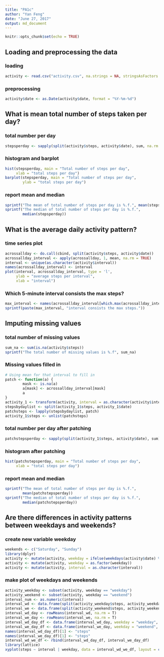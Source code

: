 ---
title: "PA1c"
author: "Yan Feng"
date: "June 27, 2017"
output: md_document
---
```{r setup, include=FALSE}
knitr::opts_chunk$set(echo = TRUE)
```

## Loading and preprocessing the data
### loading
```{r loading}
activity <- read.csv("activity.csv", na.strings = NA, stringsAsFactors = F, colClasses = c("numeric", "character", "numeric"))
```
### preprocessing
```{r preprocessing}
activity$date <- as.Date(activity$date, format = "%Y-%m-%d")
```
## What is mean total number of steps taken per day?
### total number per day
```{r total steps}
stepsperday <- sapply(split(activity$steps, activity$date), sum, na.rm = T)
```
### histogram and barplot
```{r histogram and barplot}
hist(stepsperday, main = "Total number of steps per day", 
     xlab = "total steps per day")
barplot(stepsperday, main = "Total number of steps per day", 
        ylab = "total steps per day")
```

### report mean and median
```{r mean and median}
sprintf("The mean of total number of steps per day is %.f.", mean(stepsperday))
sprintf("The median of total number of steps per day is %.f.",
        median(stepsperday))
```

## What is the average daily activity pattern?
### time series plot
```{r time seris plot}
acrossallday <- do.call(cbind, split(activity$steps, activity$date))
acrossallday_interval <- apply(acrossallday, 1, mean, na.rm = TRUE)
interval <- unique(as.character(activity$interval))
names(acrossallday_interval) <- interval
plot(interval, acrossallday_interval, type = 'l',
     ylab = "average steps per interval",
     xlab = "interval")
```

### Which 5-minute interval consists the max steps?
```{r which interval max step}
max_interval <- names(acrossallday_interval[which.max(acrossallday_interval)])
sprintf(paste(max_interval, "interval consists the max steps."))
```

## Imputing missing values
### total number of missing values
```{r total number of NA}
sum_na <- sum(is.na(activity$steps))
sprintf("The total number of missing values is %.f", sum_na)
```

### Missing values filled in
```{r fill in missing values}
# Using mean for that interval to fill in
patch <- function(a) {
        mask <- is.na(a)
        a[mask] <- acrossallday_interval[mask]
        a
}
activity_1 <- transform(activity, interval = as.character(activity$interval))
stepsbydaylist <- split(activity_1$steps, activity_1$date)
patchsteps <- lapply(stepsbydaylist, patch)
activity_1$steps <- unlist(patchsteps)
```

### total number per day after patching
```{r total steps after patching}
patchstepsperday <- sapply(split(activity_1$steps, activity$date), sum)
```

### histogram after patching
```{r histogram}
hist(patchstepsperday, main = "Total number of steps per day", 
     xlab = "total steps per day")
```

### report mean and median
```{r mean and median per day}
sprintf("The mean of total number of steps per day is %.f.", 
        mean(patchstepsperday))
sprintf("The median of total number of steps per day is %.f.",
        median(patchstepsperday))
```

## Are there differences in activity patterns between weekdays and weekends?
### create new variable weekday
```{r create new variable weekday}
weekends <- c("Saturday", "Sunday")
library(dplyr)
activity <- mutate(activity, weekday = ifelse(weekdays(activity$date) %in% weekends, "weekend", "weekday"))
activity <- mutate(activity, weekday = as.factor(weekday))
activity <- mutate(activity, interval = as.character(interval))
```

### make plot of weekdays and weekends
```{r make plots of weekdays and weekends}
activity_weekday <- subset(activity, weekday == "weekday")
activity_weekend <- subset(activity, weekday == "weekend")
interval_num <- as.numeric(interval)
interval_wd <- data.frame(split(activity_weekday$steps, activity_weekday$date))
interval_we <- data.frame(split(activity_weekend$steps, activity_weekend$date))
interval_wd_day <- rowMeans(interval_wd, na.rm = T)
interval_we_day <- rowMeans(interval_we, na.rm = T)
interval_wd_day_df <- data.frame(interval_wd_day, weekday = "weekday", interval = interval_num)
interval_we_day_df <- data.frame(interval_we_day, weekday = "weekend", interval = interval_num)
names(interval_wd_day_df)[1] <- "steps"
names(interval_we_day_df)[1] <- "steps"
interval_wd_we_df <- rbind(interval_wd_day_df, interval_we_day_df)
library(lattice)
xyplot(steps ~ interval | weekday, data = interval_wd_we_df, layout = c(1, 2), type = 'l')
```









